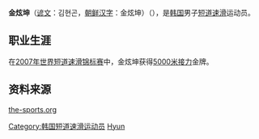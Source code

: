 {{MedalTableTop}}
{{MedalSport | 男子[[短道速滑|短道速滑]]}}
{{MedalCountry|{{KOR}}}}
{{MedalCompetition | [[世界短道速滑锦标赛|世界锦标赛]]}}
{{MedalGold | [[2007年世界短道速滑锦标赛|2007年米兰]] | [[2007年世界短道速滑锦标赛|5000米接力]]}}
{{MedalGold | [[2004年世界短道速滑锦标赛|2004年哥德堡]] | [[2004年世界短道速滑锦标赛|5000米接力]]}}
{{MedalCompetition | [[世界短道速滑团体锦标赛|世界团体锦标赛]]}}
{{MedalGold | [[世界短道速滑团体锦标赛|2004年圣彼得堡]] | [[世界短道速滑团体锦标赛|团体]]}}
{{MedalSilver | [[世界短道速滑团体锦标赛|2007年布达佩斯]] | [[世界短道速滑团体锦标赛|团体]]}}
{{MedalCompetition | [[亚洲冬季运动会|亚洲冬季运动会]]}}
{{MedalGold| [[2007年亚洲冬季运动会|2007年长春]]| [[2007年亚洲冬季运动会短道速滑比赛|5000米接力]]}}
{{MedalSilver| 2007年长春| [[2007年亚洲冬季运动会短道速滑比赛|1000米]]}}
{{MedalCompetition | [[世界少年短道速滑锦标赛|世界少年锦标赛]]}}
{{MedalSilver | [[世界少年短道速滑锦标赛|2003年布达佩斯]] | [[世界少年短道速滑锦标赛|全能]]}}
{{MedalSilver | [[世界少年短道速滑锦标赛|2005年贝尔格莱德]] | [[世界少年短道速滑锦标赛|全能]]}}
{{MedalBottom}}

'''金炫坤'''（[[谚文|谚文]]：김현곤，[[朝鲜汉字|朝鲜汉字]]：金炫坤）（{{bd|1985年|10月22日|catIdx=Kim Hyun-Kon}}），是[[韩国|韩国]]男子[[短道速滑|短道速滑]]运动员。

==职业生涯==
在[[2007年世界短道速滑锦标赛|2007年世界短道速滑锦标赛]]中，金炫坤获得[[2007年世界短道速滑锦标赛|5000米接力]]金牌。

==资料来源==
[http://www.the-sports.org/short-track-kim-hyun-kon-results-identity-s26-c2-b4-o63-w18118.html the-sports.org] {{Wayback|url=http://www.the-sports.org/short-track-kim-hyun-kon-results-identity-s26-c2-b4-o63-w18118.html |date=20110728091415 }}

{{DEFAULTSORT:Kim Hyun-Kon}}
[[Category:韩国短道速滑运动员|Category:韩国短道速滑运动员]]
[[Category:金姓|Hyun]]